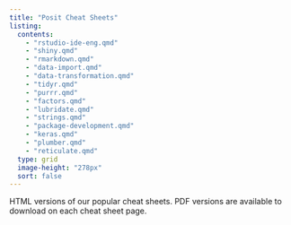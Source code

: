 ```yaml
---
title: "Posit Cheat Sheets"
listing:
  contents:
    - "rstudio-ide-eng.qmd"
    - "shiny.qmd"
    - "rmarkdown.qmd"
    - "data-import.qmd"
    - "data-transformation.qmd"
    - "tidyr.qmd"
    - "purrr.qmd"
    - "factors.qmd"
    - "lubridate.qmd"
    - "strings.qmd"
    - "package-development.qmd"
    - "keras.qmd"
    - "plumber.qmd"
    - "reticulate.qmd"
  type: grid
  image-height: "278px"
  sort: false
---
```


HTML versions of our popular cheat sheets. PDF versions are available to download on each cheat sheet page.